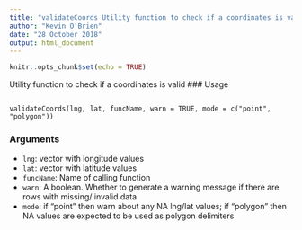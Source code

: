 ```yaml
---
title: "validateCoords Utility function to check if a coordinates is valid"
author: "Kevin O'Brien"
date: "28 October 2018"
output: html_document
---
```


```r
knitr::opts_chunk$set(echo = TRUE)
```


Utility function to check if a coordinates is valid
### Usage

<pre><code>
validateCoords(lng, lat, funcName, warn = TRUE, mode = c("point",
"polygon"))
</code></pre>

### Arguments
* ``lng``: vector with longitude values
* ``lat``: vector with latitude values
* ``funcName``: Name of calling function
* ``warn``: A boolean. Whether to generate a warning message if there are rows with missing/ invalid data
* ``mode``: if "point" then warn about any NA lng/lat values; if "polygon" then NA values
are expected to be used as polygon delimiters
